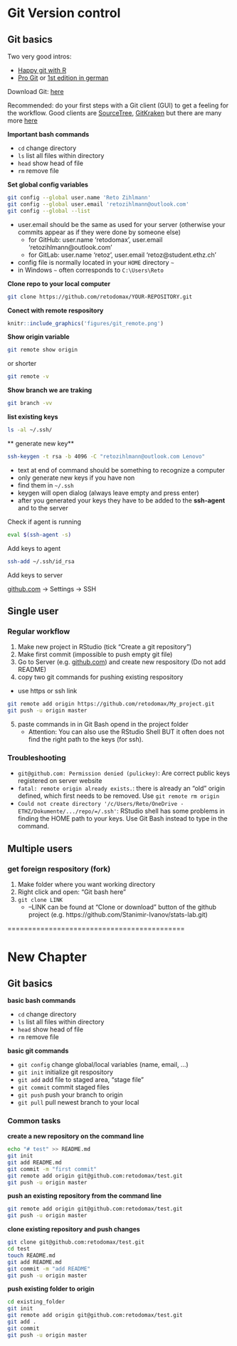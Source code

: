 # Git Version control


## Git basics

Two very good intros:

- [Happy git with R](https://happygitwithr.com/)
- [Pro Git](https://git-scm.com/book/en/v2) or [1st edition in german](https://git-scm.com/book/de/v1)

Download Git: [here](https://git-scm.com/downloads)

Recommended: do your first steps with a Git client (GUI) to get a feeling for the workflow. Good clients are [SourceTree](https://www.sourcetreeapp.com/), [GitKraken](https://www.gitkraken.com/) but there are many more [here](https://git-scm.com/downloads/guis)

**Important bash commands**

* `cd` change directory
* `ls` list all files within directory
* `head` show head of file
* `rm` remove file

**Set global config variables**

``` bash
git config --global user.name 'Reto Zihlmann'
git config --global user.email 'retozihlmann@outlook.com'
git config --global --list
```
- user.email should be the same as used for your server (otherwise your commits appear as if they were done by someone else)
    - for GitHub: user.name 'retodomax', user.email 'retozihlmann@outlook.com'
    - for GitLab: user.name 'retoz', user.email 'retoz@student.ethz.ch'
- config file is normally located in your `HOME` directory `~`
- in Windows `~` often corresponds to `C:\Users\Reto`



**Clone repo to your local computer**

``` bash
git clone https://github.com/retodomax/YOUR-REPOSITORY.git
```

**Conect with remote respository**
```r
knitr::include_graphics('figures/git_remote.png')
```


**Show origin variable**

``` bash
git remote show origin
```

or shorter

``` bash
git remote -v
```

**Show branch we are traking**

```bash
git branch -vv
```



**list existing keys**
``` bash
ls -al ~/.ssh/
```


** generate new key**

```bash
ssh-keygen -t rsa -b 4096 -C "retozihlmann@outlook.com Lenovo"
```

- text at end of command should be something to recognize a computer
- only generate new keys if you have non
- find them in `~/.ssh`
- keygen will open dialog (always leave empty and press enter)
- after you generated your keys they have to be added to the **ssh-agent** and to the server

Check if agent is running

``` bash
eval $(ssh-agent -s)
```

Add keys to agent

``` bash
ssh-add ~/.ssh/id_rsa
```

Add keys to server

[github.com](www.github.com) -> Settings -> SSH



## Single user

### Regular workflow

1. Make new project in RStudio (tick "Create a git repository")
2. Make first commit (impossible to push empty git file)
3. Go to Server (e.g. [github.com](www.github.com)) and create new respository (Do not add README)
4. copy two git commands for pushing existing respository
  - use https or ssh link

``` bash
git remote add origin https://github.com/retodomax/My_project.git
git push -u origin master
```
5. paste commands in in Git Bash opend in the project folder
    - Attention: You can also use the RStudio Shell BUT it often does not find the right path to the keys (for ssh).

### Troubleshooting

* `git@github.com: Permission denied (pulickey)`: Are correct public keys registered on server website
* `fatal: remote origin already exists.`: there is already an "old" origin defined, which first needs to be removed. Use `git remote rm origin`
* `Could not create directory '/c/Users/Reto/OneDrive - ETHZ/Dokumente/.../repo/=/.ssh'`: RStudio shell has some problems in finding the HOME path to your keys. Use Git Bash instead to type in the command.


## Multiple users

### get foreign respository (fork)


1. Make folder where you want working directory
2. Right click and open: "Git bash here"
3. `git clone LINK`
    - --LINK can be found at "Clone or download" button of the github project (e.g. https://github.com/Stanimir-Ivanov/stats-lab.git)


===========================================


# New Chapter




## Git basics

**basic bash commands**

* `cd` change directory
* `ls` list all files within directory
* `head` show head of file
* `rm` remove file

**basic git commands**

* `git config` change global/local variables (name, email, ...)
* `git init` initialize git respository
* `git add` add file to staged area, "stage file"
* `git commit` commit staged files
* `git push` push your branch to origin
* `git pull` pull newest branch to your local

### Common tasks

**create a new repository on the command line**

``` bash
echo "# test" >> README.md
git init
git add README.md
git commit -m "first commit"
git remote add origin git@github.com:retodomax/test.git
git push -u origin master
```

**push an existing repository from the command line**

``` bash
git remote add origin git@github.com:retodomax/test.git
git push -u origin master
```

**clone existing repository and push changes**

``` bash
git clone git@github.com:retodomax/test.git
cd test
touch README.md
git add README.md
git commit -m "add README"
git push -u origin master
```

**push existing folder to origin**

``` bash
cd existing_folder
git init
git remote add origin git@github.com:retodomax/test.git
git add .
git commit
git push -u origin master
```


